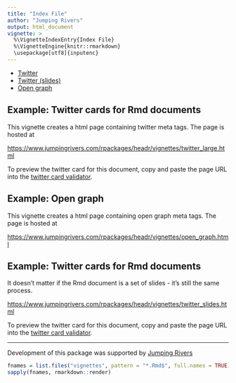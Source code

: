 ```yaml
---
title: "Index File"
author: "Jumping Rivers"
output: html_document
vignette: >
  %\VignetteIndexEntry{Index File}
  %\VignetteEngine{knitr::rmarkdown}
  \usepackage[utf8]{inputenc}
---
```


 * [Twitter](twitter_large.html)
 * [Twitter (slides)](twitter_slides.html)
 * [Open graph](open_graph.html)
 

## Example: Twitter cards for Rmd documents

This vignette creates a html page containing twitter meta tags. The page is hosted at

[https://www.jumpingrivers.com/rpackages/headr/vignettes/twitter_large.html](https://www.jumpingrivers.com/rpackages/headr/vignettes/twitter_large.html)

To preview the twitter card for this document, copy and paste the page URL into the [twitter card validator](https://cards-dev.twitter.com/validator). 

## Example: Open graph

This vignette creates a html page containing open graph meta tags. The page is hosted at

[https://www.jumpingrivers.com/rpackages/headr/vignettes/open_graph.html](https://www.jumpingrivers.com/rpackages/headr/vignettes/open_graph.html)

## Example: Twitter cards for Rmd documents

It doesn't matter if the Rmd document is a set of slides - it's still the same process.

[https://www.jumpingrivers.com/rpackages/headr/vignettes/twitter_slides.html](https://www.jumpingrivers.com/rpackages/headr/vignettes/twitter_slides.html)

To preview the twitter card for this document, copy and paste the page URL into the [twitter card validator](https://cards-dev.twitter.com/validator). 
 
---

Development of this package was supported by [Jumping Rivers](https://www.jumpingrivers.com/)

```r
fnames = list.files("vignettes", pattern = "*.Rmd$", full.names = TRUE)
sapply(fnames, rmarkdown::render)
```
